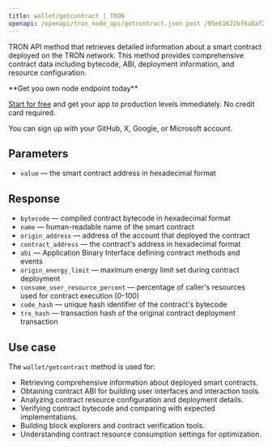 ---
title: wallet/getcontract | TRON
openapi: /openapi/tron_node_api/getcontract.json post /95e61622bf6a8af293978377718e3b77/wallet/getcontract
---

TRON API method that retrieves detailed information about a smart contract deployed on the TRON network. This method provides comprehensive contract data including bytecode, ABI, deployment information, and resource configuration.

<Check>
**Get you own node endpoint today**

[Start for free](https://console.chainstack.com/) and get your app to production levels immediately. No credit card required.

You can sign up with your GitHub, X, Google, or Microsoft account.
</Check>

## Parameters

* `value` — the smart contract address in hexadecimal format

## Response

* `bytecode` — compiled contract bytecode in hexadecimal format
* `name` — human-readable name of the smart contract
* `origin_address` — address of the account that deployed the contract
* `contract_address` — the contract's address in hexadecimal format
* `abi` — Application Binary Interface defining contract methods and events
* `origin_energy_limit` — maximum energy limit set during contract deployment
* `consume_user_resource_percent` — percentage of caller's resources used for contract execution (0-100)
* `code_hash` — unique hash identifier of the contract's bytecode
* `trx_hash` — transaction hash of the original contract deployment transaction

## Use case

The `wallet/getcontract` method is used for:

* Retrieving comprehensive information about deployed smart contracts.
* Obtaining contract ABI for building user interfaces and interaction tools.
* Analyzing contract resource configuration and deployment details.
* Verifying contract bytecode and comparing with expected implementations.
* Building block explorers and contract verification tools.
* Understanding contract resource consumption settings for optimization.